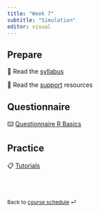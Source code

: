 ```yaml
---
title: "Week 7"
subtitle: "Simulation"
editor: visual
---
```



## Prepare

📖 Read the [syllabus](/course-syllabus.html)

📖 Read the [support](/course-support.html) resources


## Questionnaire

⌨️ [Questionnaire R Basics](/questionnaire/qcm-week-7.qmd)

## Practice

📋 [Tutorials](/labs/lab-week-7.qmd)

<br><br>

::: {style="font-size: 0.875em;"}
Back to [course schedule](/ "Course schedule") ⏎
:::